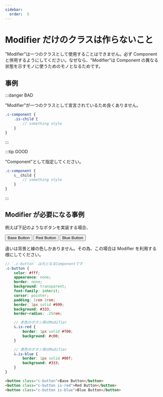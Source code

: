 ```yaml
---
sidebar:
  order:  5
---
```



# Modifier だけのクラスは作らないこと

"Modifier"は一つのクラスとして使用することはできません。必ず Component と併用するようにしてください。なぜなら、"Modifier"は Component の異なる状態を示すモノに使うためのモノとなるためです。

## 事例

:::danger BAD

"Modifier"が一つのクラスとして宣言されているため良くありません。

```scss
.c-component {
    .is-child {
        // something style
    }
}
```

:::

:::tip GOOD

"Component"として指定してください。

```scss
.c-component {
    &__child {
        // something style
    }
}
```

:::

## Modifier が必要になる事例

例えば下記のようなボタンを実装する場合、

<div className={styles.sample_buttons}>
    <button className={styles.sample_buttons__button}>Base Button</button>
    <button className={`${styles.sample_buttons__button} ${styles['is-red']}`}>Red Button</button>
    <button className={`${styles.sample_buttons__button} ${styles['is-blue']}`}>Blue Button</button>
</div>

違いは背景と線の色しかありません。その為、この場合は Modifier を利用する様にしてください。

<Tabs>
<TabItem value="scss" label="SCSS" default>

```scss
// `.c-button` は元となるComponentです
.c-button {
    color: #fff;
    appearance: none;
    border: none;
    background: transparent;
    font-family: inherit;
    cursor: pointer;
    padding: 1rem 2rem;
    border: 1px solid #999;
    background: #333;
    border-radius: .25rem;

    // 赤色のボタン用のModifier
    &.is-red {
        border: 1px solid #f00;
        background: #c00;
    }

    // 青色のボタン用のModifier
    &.is-blue {
        border: 1px solid #00f;
        background: #333;
    }
}
```

</TabItem>
<TabItem value="html" label="HTML">

```html
<button class="c-button">Base Button</button>
<button class="c-button is-red">Red Button</button>
<button class="c-button is-blue">Blue Button</button>
```

</TabItem>
</Tabs>
